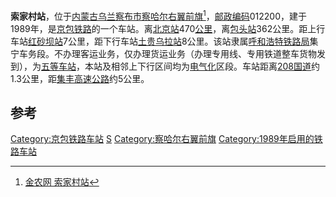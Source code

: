 {{noteTA
|1=zh-cn:始发车次; zh-hk:列車班次;
|2=zh-cn:车次; zh-hk:班次;
}}
{{Infobox China railway station
|车站名称 = 索家村站
|车站名称拼音 = Suojiacun
|车站地址 = [[内蒙古自治区|内蒙古]][[乌兰察布市|乌兰察布市]][[察哈尔右翼前旗|察哈尔右翼前旗]]
|归属 = [[呼和浩特铁路局|呼和浩特铁路局]]集宁车务段
|车站等级 = [[五等站_(中铁)|五等站]]
|线路 = [[京包铁路|京包铁路]]
|使用状态 = 已撤销
}}
'''索家村站'''，位于[[内蒙古自治区|内蒙古]][[乌兰察布市|乌兰察布市]][[察哈尔右翼前旗|察哈尔右翼前旗]]<ref>[http://ww.agri.com.cn/railway/1613.htm 金农网  索家村站]{{Dead link|date=2018年6月 |bot=InternetArchiveBot |fix-attempted=no }}</ref>，[[邮政编码|邮政编码]]012200，建于1989年，是[[京包铁路|京包铁路]]的一个车站。离[[北京站|北京站]]470[[公里|公里]]，离[[包头站|包头站]]362公里。距上行车站[[红砂坝站|红砂坝站]]7公里，距下行车站[[土贵乌拉站|土贵乌拉站]]8公里。该站隶属[[呼和浩特铁路局|呼和浩特铁路局]]集宁车务段。不办理客运业务，仅办理货运业务（办理专用线、专用铁道整车货物发到），为[[五等站_(中铁)|五等车站]]，本站及相邻上下行区间均为[[电气化|电气化]]区段。车站距离[[208国道|208国道]]约1.3公里，距[[集丰高速公路|集丰高速公路]]约5公里。

==参考==
<references />

{{start rail box}}
{{s-inop|[[红砂坝站|红砂坝站]]}}
{{s-line|[[京包铁路|京包铁路]]}}
{{s-inop|[[土贵乌拉站|土贵乌拉站]]}}
{{end box}}
{{京包铁路}}
{{铁路车站小作品}}
{{内蒙古小作品}}

[[Category:京包铁路车站|Category:京包铁路车站]]
[[Category:乌兰察布市铁路车站|S]]
[[Category:察哈尔右翼前旗|Category:察哈尔右翼前旗]]
[[Category:1989年启用的铁路车站|Category:1989年启用的铁路车站]]